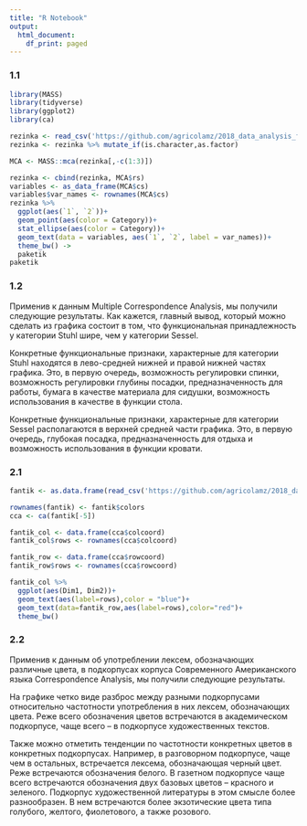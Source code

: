 ---
title: "R Notebook"
output:
  html_document:
    df_print: paged
---

### 1.1

```{r}
library(MASS)
library(tidyverse)
library(ggplot2)
library(ca)
```

```{r}
rezinka <- read_csv('https://github.com/agricolamz/2018_data_analysis_for_linguists/raw/master/data/students/Rezinka/hw5_CA_MCA/hw5_chairs.csv')
rezinka <- rezinka %>% mutate_if(is.character,as.factor)
```

```{r}
MCA <- MASS::mca(rezinka[,-c(1:3)])
```

```{r}
rezinka <- cbind(rezinka, MCA$rs)
variables <- as_data_frame(MCA$cs)
variables$var_names <- rownames(MCA$cs)
rezinka %>% 
  ggplot(aes(`1`, `2`))+
  geom_point(aes(color = Category))+
  stat_ellipse(aes(color = Category))+
  geom_text(data = variables, aes(`1`, `2`, label = var_names))+
  theme_bw() ->
  paketik
paketik
```

### 1.2

Применив к данным Multiple Correspondence Analysis, мы получили следующие результаты. Как кажется, главный вывод, который можно сделать из графика состоит в том, что функциональная принадлежность у категории Stuhl шире, чем у категории Sessel. 

Конкретные функциональные признаки, характерные для категории Stuhl находятся в лево-средней нижней и правой нижней частях графика. Это, в первую очередь, возможность регулировки спинки, возможность регулировки глубины посадки, предназначенность для работы, бумага в качестве материала для сидушки, возможность использования в качестве в функции стола.

Конкретные функциональные признаки, характерные для категории Sessel располагаются в верхней средней части графика. Это, в первую очередь, глубокая посадка, предназначенность для отдыха и возможность использования в функции кровати.

### 2.1

```{r}
fantik <- as.data.frame(read_csv('https://github.com/agricolamz/2018_data_analysis_for_linguists/raw/master/data/students/Rezinka/hw5_CA_MCA/hw5_colreg.csv'))
```

```{r}
rownames(fantik) <- fantik$colors
cca <- ca(fantik[-5])
```

```{r}
fantik_col <- data.frame(cca$colcoord)
fantik_col$rows <- rownames(cca$colcoord)

fantik_row <- data.frame(cca$rowcoord)
fantik_row$rows <- rownames(cca$rowcoord)

fantik_col %>% 
  ggplot(aes(Dim1, Dim2))+
  geom_text(aes(label=rows),color = "blue")+
  geom_text(data=fantik_row,aes(label=rows),color="red")+
  theme_bw()
```

### 2.2

Применив к данным об употреблении лексем, обозначающих различные цвета, в подкорпусах корпуса Современного Американского языка Correspondence Analysis, мы получили следующие результаты.

На графике четко виде разброс между разными подкорпусами относительно частотности употребления в них лексем, обозначающих цвета. Реже всего обозначения цветов встречаются в академическом подкорпусе, чаще всего – в подкорпусе художественных текстов.

Также можно отметить тенденции по частотности конкретных цветов в конкретных подкорпусах. Например, в разговорном подкорпусе, чаще чем в остальных, встречается лексема, обозначающая черный цвет. Реже встречаются обозначения белого. В газетном подкорпусе чаще всего встречаются обозначения двух базовых цветов – красного и зеленого. Подкорпус художественной литературы в этом смысле более разнообразен. В нем встречаются более экзотические цвета типа голубого, желтого, фиолетового, а также розового.


